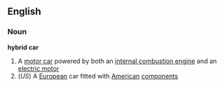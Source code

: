 ==English==
===Noun===
{{wikipedia}}
'''hybrid car'''
#A [[motor car]] powered by both an [[internal combustion engine]] and an [[electric motor]]
#(''US'') A [[European]] car fitted with [[American]] [[component]]s